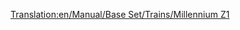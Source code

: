 [[Translation:en/Manual/Base Set/Trains/Millennium Z1]]
{{it/Manuale/Set base/Treni/StatLocomotive|Image=[[File:en/Manual/Base Set/Trains/Millenniumz1.png]]
|Name=Millennium Z1
|Cost=€ 140.624
|Speed=336 km/h (210 mph)
|Weight=170 t (171,5 t)
|Power=10.139 hp (7.353 kW)
|Annual=€ 6.750
|Designed=2005
|Lifespan=20
|Capacity=25 passeggeri (riadattabile)
|Description=Con due macchine potenti, questa [[it/Manuale/Set base/Monorotaia|monorotaia]] è perfetta per rotte passeggeri ad alta capacità. Sembra anche molto elegante con una serie di carrozze passeggeri. Quando hai un lungo treno, diciamo più di 8 vagoni, il treno non raggiungerà mai la massima velocità. Combina due set insieme in un unico treno (4 macchine in totale) per raggiungere la massima velocità in piano.
|Real-life=Il Millennium Z1 sembra somigliare al treno ad alta velocità tedesco [https://www.wikipedia.org/wiki/it: Transrapid Transrapid], un ibrido monorotaia/maglev, in quanto entrambe sono unità multiple ad alta velocità destinate principalmente al transito dei passeggeri. Sebbene [[it/Archive/OpenTTD/Transport Tycoon Deluxe]] sia apparso solo nel 1995, abbastanza stranamente, Transrapid è entrato in uso commerciale, anche se in forma limitata, alla fine del 2004 - piuttosto simile alla data del servizio in gioco, ed era in sviluppo quando Transport Tycoon è apparso per la prima volta. 

[http://www.transrapid.de http://www.transrapid.de]
}}